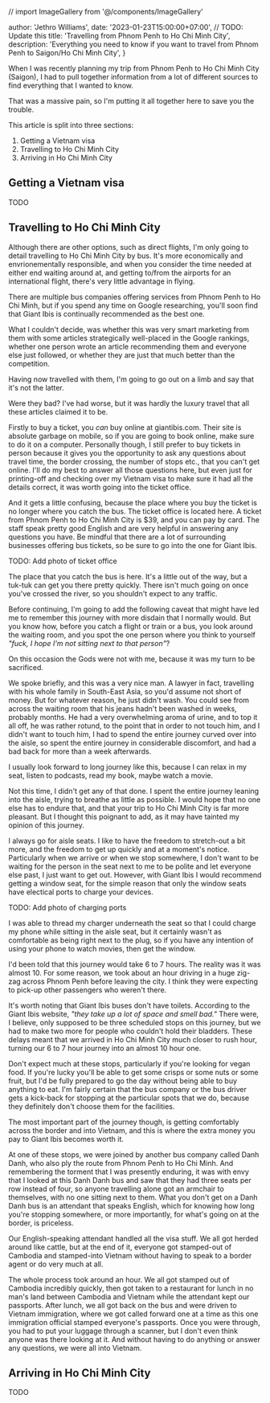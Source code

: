 
// import ImageGallery from '@/components/ImageGallery'

  author: 'Jethro Williams',
  date: '2023-01-23T15:00:00+07:00', // TODO: Update this
  title: 'Travelling from Phnom Penh to Ho Chi Minh City',
  description: 'Everything you need to know if you want to travel from Phnom Penh to Saigon/Ho Chi Minh City',
}


When I was recently planning my trip from Phnom Penh to Ho Chi Minh City (Saigon), I had to pull together information from a lot of different sources to find everything that I wanted to know.

That was a massive pain, so I'm putting it all together here to save you the trouble.

This article is split into three sections:

1. <Link href='#getting-a-vietnam-visa'>Getting a Vietnam visa</Link>
2. <Link href='#travelling-to-ho-chi-minh-city'>Travelling to Ho Chi Minh City</Link>
3. <Link href='#arriving-in-ho-chi-minh-city'>Arriving in Ho Chi Minh City</Link>

## Getting a Vietnam visa

TODO

## Travelling to Ho Chi Minh City

Although there are other options, such as direct flights, I'm only going to detail travelling to Ho Chi Minh City by bus. It's more economically and envrionementally responsible, and when you consider the time needed at either end waiting around at, and getting to/from the airports for an international flight, there's very little advantage in flying.

There are multiple bus companies offering services from Phnom Penh to Ho Chi Minh, but if you spend any time on Google researching, you'll soon find that Giant Ibis is continually recommended as the best one.

What I couldn't decide, was whether this was very smart marketing from them with some articles strategically well-placed in the Google rankings, whether one person wrote an article recommending them and everyone else just followed, or whether they are just that much better than the competition.

Having now travelled with them, I'm going to go out on a limb and say that it's not the latter.

Were they bad? I've had worse, but it was hardly the luxury travel that all these articles claimed it to be.

Firstly to buy a ticket, you *can* buy online at <ExternalLink url='https://www.giantibis.com/'>giantibis.com</ExternalLink>. Their site is absolute garbage on mobile, so if you are going to book online, make sure to do it on a computer. Personally though, I still prefer to buy tickets in person because it gives you the opportunity to ask any questions about travel time, the border crossing, the number of stops etc., that you can't get online. I'll do my best to answer all those questions here, but even just for printing-off and checking over my Vietnam visa to make sure it had all the details correct, it was worth going into the ticket office.

And it gets a little confusing, because the place where you buy the ticket is no longer where you catch the bus. The ticket office is located <ExternalLink url='https://goo.gl/maps/eVdWcRdebnHKTk8QA'>here</ExternalLink>. A ticket from Phnom Penh to Ho Chi Minh City is $39, and you can pay by card. The staff speak pretty good English and are very helpful in answering any questions you have. Be mindful that there are a lot of surrounding businesses offering bus tickets, so be sure to go into the one for Giant Ibis.

TODO: Add photo of ticket office

The place that you catch the bus is <ExternalLink url='https://goo.gl/maps/PAuvgadUBtMUo7jW8'>here</ExternalLink>. It's a little out of the way, but a tuk-tuk can get you there pretty quickly. There isn't much going on once you've crossed the river, so you shouldn't expect to any traffic.

Before continuing, I'm going to add the following caveat that might have led me to remember this journey with more disdain that I normally would. But you know how, before you catch a flight or train or a bus, you look around the waiting room, and you spot the one person where you think to yourself *"fuck, I hope I'm not sitting next to that person"*?

On this occasion the Gods were not with me, because it was my turn to be sacrificed.

We spoke briefly, and this was a very nice man. A lawyer in fact, travelling with his whole family in South-East Asia, so you'd assume not short of money. But for whatever reason, he just didn't wash. You could see from across the waiting room that his jeans hadn't been washed in weeks, probably months. He had a very overwhelming aroma of urine, and to top it all off, he was rather rotund, to the point that in order to not touch him, and I didn't want to touch him, I had to spend the entire journey curved over into the aisle, so spent the entire journey in considerable discomfort, and had a bad back for more than a week afterwards.

I usually look forward to long journey like this, because I can relax in my seat, listen to podcasts, read my book, maybe watch a movie.

Not this time, I didn't get any of that done. I spent the entire journey leaning into the aisle, trying to breathe as little as possible. I would hope that no one else has to endure that, and that your trip to Ho Chi Minh City is far more pleasant. But I thought this poignant to add, as it may have tainted my opinion of this journey.

I always go for aisle seats. I like to have the freedom to stretch-out a bit more, and the freedom to get up quickly and at a moment's notice. Particularly when we arrive or when we stop somewhere, I don't want to be waiting for the person in the seat next to me to be polite and let everyone else past, I just want to get out. However, with Giant Ibis I would recommend getting a window seat, for the simple reason that only the window seats have electical ports to charge your devices.

TODO: Add photo of charging ports

I was able to thread my charger underneath the seat so that I could charge my phone while sitting in the aisle seat, but it certainly wasn't as comfortable as being right next to the plug, so if you have any intention of using your phone to watch movies, then get the window.

I'd been told that this journey would take 6 to 7 hours. The reality was it was almost 10. For some reason, we took about an hour driving in a huge zig-zag across Phnom Penh before leaving the city. I think they were expecting to pick-up other passengers who weren't there.

It's worth noting that Giant Ibis buses don't have toilets. According to the Giant Ibis website, *"they take up a lot of space and smell bad."* There were, I believe, only supposed to be three scheduled stops on this journey, but we had to make two more for people who couldn't hold their bladders. These delays meant that we arrived in Ho Chi Minh City much closer to rush hour, turning our 6 to 7 hour journey into an almost 10 hour one.

Don't expect much at these stops, particularly if you're looking for vegan food. If you're lucky you'll be able to get some crisps or some nuts or some fruit, but I'd be fully prepared to go the day without being able to buy anything to eat. I'm fairly certain that the bus company or the bus driver gets a kick-back for stopping at the particular spots that we do, because they definitely don't choose them for the facilities.

The most important part of the journey though, is getting comfortably across the border and into Vietnam, and this is where the extra money you pay to Giant Ibis becomes worth it.

At one of these stops, we were joined by another bus company called Danh Danh, who also ply the route from Phnom Penh to Ho Chi Minh. And remembering the torment that I was presently enduring, it was with envy that I looked at this Danh Danh bus and saw that they had three seats per row instead of four, so anyone travelling alone got an armchair to themselves, with no one sitting next to them. What you don't get on a Danh Danh bus is an attendant that speaks English, which for knowing how long you're stopping somewhere, or more importantly, for what's going on at the border, is priceless.

Our English-speaking attendant handled all the visa stuff. We all got herded around like cattle, but at the end of it, everyone got stamped-out of Cambodia and stamped-into Vietnam without having to speak to a border agent or do very much at all.

The whole process took around an hour. We all got stamped out of Cambodia incredibly quickly, then got taken to a restaurant for lunch in no man's land between Cambodia and Vietnam while the attendant kept our passports. After lunch, we all got back on the bus and were driven to Vietnam immigration, where we got called forward one at a time as this one immigration official stamped everyone's passports. Once you were through, you had to put your luggage through a scanner, but I don't even think anyone was there looking at it. And without having to do anything or answer any questions, we were all into Vietnam.

## Arriving in Ho Chi Minh City

TODO
